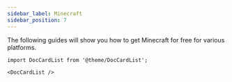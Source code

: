 ```yaml
---
sidebar_label: Minecraft
sidebar_position: 7
---
```


The following guides will show you how to get Minecraft for free for various platforms. 

```mdx-code-block
import DocCardList from '@theme/DocCardList';

<DocCardList />
```